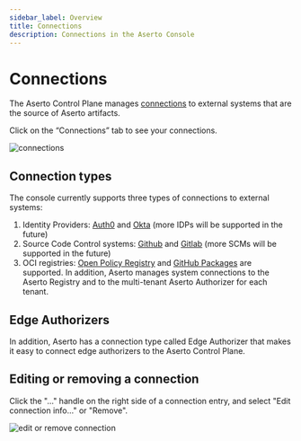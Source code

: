 ```yaml
---
sidebar_label: Overview
title: Connections
description: Connections in the Aserto Console
---
```


# Connections

The Aserto Control Plane manages [connections](/docs/overview/connections) to external systems that are
the source of Aserto artifacts.

Click on the “Connections” tab to see your connections.

![connections](/connections.png)

## Connection types

The console currently supports three types of connections to external systems:
1. Identity Providers: [Auth0](/docs/aserto-console/connections/setup-auth0) and [Okta](/docs/aserto-console/connections/setup-okta) (more IDPs will be supported in the future)
2. Source Code Control systems: [Github](/docs/aserto-console/connections/setup-github) and [Gitlab](/docs/aserto-console/connections/setup-gitlab) (more SCMs will be supported in the future)
3. OCI registries: [Open Policy Registry](/docs/aserto-console/connections/setup-opcr) and [GitHub Packages](/docs/aserto-console/connections/setup-ghcr) are supported. In addition, Aserto manages system connections to the Aserto Registry and to the multi-tenant Aserto Authorizer for each tenant.

## Edge Authorizers

In addition, Aserto has a connection type called Edge Authorizer that makes it easy to connect edge authorizers to the Aserto Control Plane.

## Editing or removing a connection

Click the "..." handle on the right side of a connection entry, and select "Edit connection info..." or "Remove".

![edit or remove connection](/edit-or-remove-connection.png)
